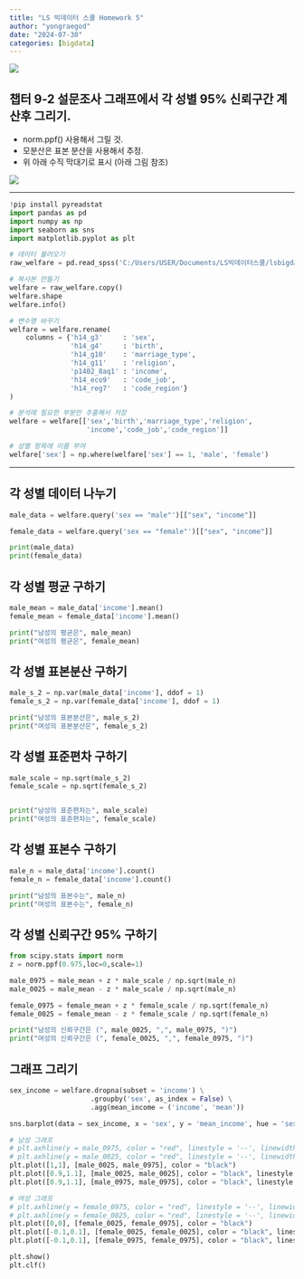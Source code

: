 ```yaml
---
title: "LS 빅데이터 스쿨 Homework 5"
author: "yongraegod"
date: "2024-07-30"
categories: [bigdata]
---
```


![](damgom5.jpg)


## 챕터 9-2 설문조사 그래프에서 각 성별 95% 신뢰구간 계산후 그리기.
- norm.ppf() 사용해서 그릴 것.
- 모분산은 표본 분산을 사용해서 추정.
- 위 아래 수직 막대기로 표시 (아래 그림 참조)

![](graph.png)

***

```python
!pip install pyreadstat
import pandas as pd
import numpy as np
import seaborn as sns
import matplotlib.pyplot as plt

# 데이터 불러오기
raw_welfare = pd.read_spss('C:/Users/USER/Documents/LS빅데이터스쿨/lsbigdata-project1/data/koweps/Koweps_hpwc14_2019_beta2.sav')

# 복사본 만들기
welfare = raw_welfare.copy()
welfare.shape
welfare.info()

# 변수명 바꾸기
welfare = welfare.rename(
    columns = {'h14_g3'     : 'sex',
               'h14_g4'     : 'birth',
               'h14_g10'    : 'marriage_type',
               'h14_g11'    : 'religion',
               'p1402_8aq1' : 'income',
               'h14_eco9'   : 'code_job',
               'h14_reg7'   : 'code_region'}
)

# 분석에 필요한 부분만 추출해서 저장
welfare = welfare[['sex','birth','marriage_type','religion',
                   'income','code_job','code_region']]

# 성별 항목에 이름 부여                 
welfare['sex'] = np.where(welfare['sex'] == 1, 'male', 'female')
```

***

## 각 성별 데이터 나누기
```python
male_data = welfare.query('sex == "male"')[["sex", "income"]]

female_data = welfare.query('sex == "female"')[["sex", "income"]]

print(male_data)
print(female_data)
```

## 각 성별 평균 구하기
```python
male_mean = male_data['income'].mean()
female_mean = female_data['income'].mean()

print("남성의 평균은", male_mean)
print("여성의 평균은", female_mean)
```

## 각 성별 표본분산 구하기
```python
male_s_2 = np.var(male_data['income'], ddof = 1)
female_s_2 = np.var(female_data['income'], ddof = 1)

print("남성의 표본분산은", male_s_2)
print("여성의 표본분산은", female_s_2)
```

## 각 성별 표준편차 구하기
```python
male_scale = np.sqrt(male_s_2)
female_scale = np.sqrt(female_s_2)


print("남성의 표준편차는", male_scale)
print("여성의 표준편차는", female_scale)
```

## 각 성별 표본수 구하기
```python
male_n = male_data['income'].count()
female_n = female_data['income'].count()

print("남성의 표본수는", male_n)
print("여성의 표본수는", female_n)
```

## 각 성별 신뢰구간 95% 구하기
```python
from scipy.stats import norm
z = norm.ppf(0.975,loc=0,scale=1)

male_0975 = male_mean + z * male_scale / np.sqrt(male_n)
male_0025 = male_mean - z * male_scale / np.sqrt(male_n)

female_0975 = female_mean + z * female_scale / np.sqrt(female_n)
female_0025 = female_mean - z * female_scale / np.sqrt(female_n)

print("남성의 신뢰구간은 (", male_0025, ",", male_0975, ")")
print("여성의 신뢰구간은 (", female_0025, ",", female_0975, ")")
```

## 그래프 그리기
```python
sex_income = welfare.dropna(subset = 'income') \
                    .groupby('sex', as_index = False) \
                    .agg(mean_income = ('income', 'mean'))

sns.barplot(data = sex_income, x = 'sex', y = 'mean_income', hue = 'sex')

# 남성 그래프
# plt.axhline(y = male_0975, color = "red", linestyle = '--', linewidth = 0.5)
# plt.axhline(y = male_0025, color = "red", linestyle = '--', linewidth = 0.5)
plt.plot([1,1], [male_0025, male_0975], color = "black")
plt.plot([0.9,1.1], [male_0025, male_0025], color = "black", linestyle = '-')
plt.plot([0.9,1.1], [male_0975, male_0975], color = "black", linestyle = '-')

# 여성 그래프
# plt.axhline(y = female_0975, color = "red", linestyle = '--', linewidth = 0.5)
# plt.axhline(y = female_0025, color = "red", linestyle = '--', linewidth = 0.5)
plt.plot([0,0], [female_0025, female_0975], color = "black")
plt.plot([-0.1,0.1], [female_0025, female_0025], color = "black", linestyle = '-')
plt.plot([-0.1,0.1], [female_0975, female_0975], color = "black", linestyle = '-')

plt.show()
plt.clf()
```
